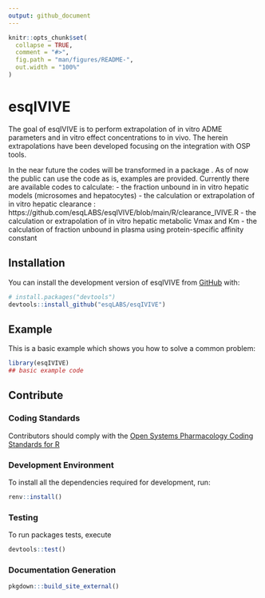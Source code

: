 ```yaml
---
output: github_document
---
```


<!-- README.md is generated from README.Rmd. Please edit that file -->

```r
knitr::opts_chunk$set(
  collapse = TRUE,
  comment = "#>",
  fig.path = "man/figures/README-",
  out.width = "100%"
)
```

# esqIVIVE

<!-- badges: start -->
<!-- badges: end -->

The goal of esqIVIVE is to perform extrapolation of in vitro ADME parameters 
and in vitro effect concentrations to in vivo. 
The herein extrapolations have been developed focusing on the integration with OSP tools.

In the near future the codes will be transformed in a package . 
As of now the public can use the code as is, examples are provided.
Currently there are available codes to calculate:
- the fraction unbound in in vitro hepatic models (microsomes and hepatocytes)
- the calculation or extrapolation of in vitro hepatic clearance : https://github.com/esqLABS/esqIVIVE/blob/main/R/clearance_IVIVE.R
- the calculation or extrapolation of in vitro hepatic metabolic Vmax and Km
- the calculation of fraction unbound in plasma using protein-specific affinity constant


## Installation

You can install the development version of esqIVIVE from [GitHub](https://github.com/) with:

``` r
# install.packages("devtools")
devtools::install_github("esqLABS/esqIVIVE")
```

## Example

This is a basic example which shows you how to solve a common problem:

```r
library(esqIVIVE)
## basic example code
```



## Contribute

### Coding Standards

Contributors should comply with the [Open Systems Pharmacology Coding Standards for R](https://github.com/Open-Systems-Pharmacology/developer-docs/blob/main/ospsuite-r-specifics/CODING_STANDARDS_R.md)

### Development Environment

To install all the dependencies required for development, run:

```r
renv::install()
```

### Testing

To run packages tests, execute

```r
devtools::test()
```

### Documentation Generation

```r
pkgdown:::build_site_external()
```


